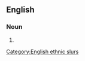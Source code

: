 ==English==

===Noun===
{{en-noun|~|s|gyppoes}}

# {{alternative spelling of|en|gippo}}

[[Category:English ethnic slurs]]